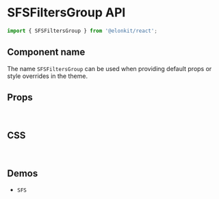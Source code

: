 
<Meta title="Components API/SFSFiltersGroup" />

# SFSFiltersGroup API

```js
import { SFSFiltersGroup } from '@elonkit/react';
```

## Component name

The name `SFSFiltersGroup` can be used when providing default props or style overrides in the theme.

## Props

<TableInterface name="SFSFiltersGroupProps" variant="props" />

<br />

## CSS

<TableInterface name="SFSFiltersGroupClasses" variant="css" />

<br />

## Demos

<ul>
  <li>
    <LinkTo kind="components-sfs" story="demo">
      <code>SFS</code>
    </LinkTo>
  </li>
</ul>
